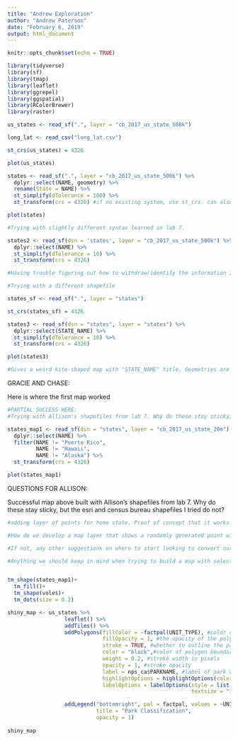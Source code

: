 ```yaml
---
title: "Andrew Exploration"
author: "Andrew Paterson"
date: "February 6, 2019"
output: html_document
---
```


```r
knitr::opts_chunk$set(echo = TRUE)
```

```r

library(tidyverse)
library(sf)
library(tmap)
library(leaflet)
library(ggrepel)
library(ggspatial)
library(RColorBrewer)
library(raster)

```

```r

us_states <- read_sf(".", layer = "cb_2017_us_state_500k")

long_lat <- read_csv("long_lat.csv")

st_crs(us_states) = 4326

plot(us_states)

states <- read_sf(".", layer = "cb_2017_us_state_500k") %>%
  dplyr::select(NAME, geometry) %>% 
  rename(State = NAME) %>%
  st_simplify(dTolerance = 100) %>% 
  st_transform(crs = 4326) #if no existing system, use st_crs. can also check system with st_crs(ca_eco)

plot(states)

#Trying with slightly different syntax learned in lab 7.

states2 <- read_sf(dsn = 'states', layer = "cb_2017_us_state_500k") %>% 
  dplyr::select(NAME) %>% 
  st_simplify(dTolerance = 10) %>% 
  st_transform(crs = 4326)

#Having trouble figuring out how to withdraw/identify the information I need from the US States shapefiles. The parallels to when we did this in lab 7 aren't immediately obvious to me. Geometry isn't staying sticky.

#Trying with a different shapefile

states_sf <- read_sf(".", layer = "states")

st_crs(states_sf) = 4326

states3 <- read_sf(dsn = "states", layer = "states") %>% 
  dplyr::select(STATE_NAME) %>% 
  st_simplify(dTolerance = 10) %>% 
  st_transform(crs = 4326)

plot(states3)

#Gives a weird kite-shaped map with "STATE_NAME" title. Geometries are not staying sticky.

```

GRACIE AND CHASE:

Here is where the first map worked

```r
#PARTIAL SUCCESS HERE:
#Trying with Allison's shapefiles from lab 7. Why do these stay sticky, but the esri and census bureau shapefiles I tried do not?

states_map1 <- read_sf(dsn = "states", layer = "cb_2017_us_state_20m") %>% 
  dplyr::select(NAME) %>%
  filter(NAME != "Puerto Rico",
         NAME != "Hawaii",
         NAME != "Alaska") %>% 
  st_transform(crs = 4326)

plot(states_map1)

```


QUESTIONS FOR ALLISON: 

Successful map above built with Allison's shapefiles from lab 7. Why do these stay sticky, but the esri and census bureau shapefiles I tried do not?
```r

#adding layer of points for home state. Proof of concept that it works with the voles layer from lab (see below)

#How do we develop a map layer that shows a randomly generated point within each state, or centrally located within each state? To show the distribution of certain personality traits across the US. This page has coordinates for the geographic center in each state. Do you think it would be possible to make this into a csv and reference that as a layer?: https://en.wikipedia.org/wiki/List_of_geographic_centers_of_the_United_States.

#If not, any other suggestions on where to start looking to convert our home state variable to a plottable variable? 

#Anything we should keep in mind when trying to build a map with selectable features for use in a shiny app?


tm_shape(states_map1)+
  tm_fill()+
  tm_shape(voles)+
  tm_dots(size = 0.2)

```

```r

shiny_map <- us_states %>% 
                  leaflet() %>% 
                  addTiles() %>% 
                  addPolygons(fillColor = ~factpal(UNIT_TYPE), #color of each polygon
                              fillOpacity = 1, #the opacity of the polygons
                              stroke = TRUE, #whether to outline the park boundaries,
                              color = "black",#color of polygon boundaries 
                              weight = 0.2, #stroke width in pixels
                              opacity = 1, #stroke opacity 
                              label = nps_ca$PARKNAME, #label of park when you hover over it
                              highlightOptions = highlightOptions(color = "white", weight = 5, bringToFront = TRUE),
                              labelOptions = labelOptions(style = list("font-weight" = "normal", padding = "3px 8px"),
                                                          textsize = "15px",direction = "auto")) %>% #how the park name shows up when you hover over it

                  addLegend("bottomright", pal = factpal, values = ~UNIT_TYPE,
                            title = "Park Classification", 
                            opacity = 1)
                              
shiny_map

```

